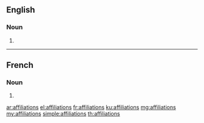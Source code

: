 ==English==

===Noun===
{{head|en|noun plural form}}

# {{plural of|affiliation|lang=en}}

----

==French==

===Noun===
{{head|fr|noun plural form|g=f}}

# {{plural of|affiliation|lang=fr}}

[[ar:affiliations]]
[[el:affiliations]]
[[fr:affiliations]]
[[ku:affiliations]]
[[mg:affiliations]]
[[my:affiliations]]
[[simple:affiliations]]
[[th:affiliations]]